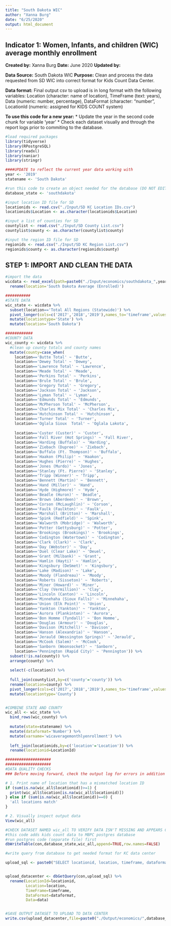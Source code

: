 ```yaml
---
title: "South Dakota WIC"
author: "Xanna Burg"
date: "6/25/2020"
output: html_document
---
```


## Indicator 1: Women, Infants, and children (WIC) average monthly enrollment

**Created by:** Xanna Burg
**Date:** June 2020
**Updated by:**

**Data Source:** South Dakota WIC
**Purpose:** Clean and process the data requested from SD WIC into correct format for Kids Count Data Center.

**Data format:** Final output csv to upload is in long format with the following variables: Location (character: name of location), TimeFrame (text: years), Data (numeric: number, percentage), DataFormat (character: "number", LocationId (numeric: assigned for KIDS COUNT system)


**To use this code for a new year:**
* Update the year in the second code chunk for variable 'year'
* Check each dataset visually and through the report logs prior to commiting to the database.


```r
#load required packages
library(tidyverse)
library(RPostgreSQL)
library(readxl)
library(naniar)
library(stringr)
```


```r
####UPDATE to reflect the current year data working with
year <- '2019'
statename <- 'South Dakota'

#run this code to create an object needed for the database (DO NOT EDIT)
database_state <- 'southdakota'

#input location ID file for SD
locationids <- read.csv("./Input/SD KC Location IDs.csv")
locationids$Location <- as.character(locationids$Location)

#input a list of counties for SD
countylist <- read.csv("./Input/SD County List.csv")
countylist$county <- as.character(countylist$county)

#input the region ID file for SD
regionids <- read.csv("./Input/SD KC Region List.csv")
regionids$county <- as.character(regionids$county)
```


## STEP 1: IMPORT AND CLEAN THE DATA
```r
#import the data
wicdata <- read_excel(path=paste0("./Input/economics/southdakota_",year,"_wic.xlsx")) %>%
  rename(location='South Dakota Average (Enrolled)')

###########
#STATE DATA
wic_state <- wicdata %>%
  subset(location=='Total All Regions (Statewide)') %>%
  pivot_longer(cols=c('2017','2018','2019'),names_to='timeframe',values_to='data') %>%
  mutate(locationtype='State') %>%
  mutate(location='South Dakota')

############
#COUNTY DATA
wic_county <- wicdata %>%
  #clean up county totals and county names
  mutate(county=case_when(
    location=='Butte Total' ~ 'Butte',
    location=='Dewey Total' ~ 'Dewey',
    location=='Lawrence Total' ~ 'Lawrence',
    location=='Meade Total' ~ 'Meade',
    location=='Perkins Total' ~ 'Perkins',
    location=='Brule Total' ~ 'Brule',
    location=='Gregory Total' ~ 'Gregory',
    location=='Jackson Total' ~ 'Jackson',
    location=='Lyman Total' ~ 'Lyman',
    location=='Edmunds Total' ~ 'Edmunds',
    location=='McPherson Total' ~ 'McPherson',
    location=='Charles Mix Total' ~ 'Charles Mix',
    location=='Hutchinson Total' ~ 'Hutchinson',
    location=='Turner Total' ~ 'Turner',
    location=='Oglala Sioux  Total' ~ 'Oglala Lakota',
    
    location=='Custer (Custer)' ~ 'Custer',
    location=='Fall River (Hot Springs)' ~ 'Fall River',
    location=='Harding (Buffalo)' ~ 'Harding',
    location=='Ziebach (Dupree)' ~ 'Ziebach',
    location=='Buffalo (Ft. Thompson)' ~ 'Buffalo',
    location=='Haakon (Philip)' ~ 'Haakon',
    location=='Hughes (Pierre)' ~ 'Hughes',
    location=='Jones (Murdo)' ~ 'Jones',
    location=='Stanley (Ft. Pierre)' ~ 'Stanley',
    location=='Tripp (Winner)' ~ 'Tripp',
    location=='Bennett (Martin)' ~ 'Bennett',
    location=='Hand (Miller)' ~ 'Hand',
    location=='Hyde (Highmore)' ~ 'Hyde',
    location=='Beadle (Huron)' ~ 'Beadle',
    location=='Brown (Aberdeen)' ~ 'Brown',
    location=='Corson (McLaughlin)' ~ 'Corson',
    location=='Faulk (Faulkton)' ~ 'Faulk',
    location=='Marshall (Britton)' ~ 'Marshall',
    location=='Spink (Redfield)' ~ 'Spink',
    location=='Walworth (Mobridge)' ~ 'Walworth',
    location=='Potter (Gettysburg)' ~ 'Potter',
    location=='Brookings (Brookings)' ~ 'Brookings',
    location=='Codington (Watertown)' ~ 'Codington',
    location=='Clark (Clark)' ~ 'Clark',
    location=='Day (Webster)' ~ 'Day',
    location=='Duel (Clear Lake)' ~ 'Deuel',
    location=='Grant (Milbank)' ~ 'Grant',
    location=='Hamlin (Hayti)' ~ 'Hamlin',
    location=='Kingsbury (DeSmet)' ~ 'Kingsbury',
    location=='Lake (Madison)' ~ 'Lake',
    location=='Moody (Flandreau)' ~ 'Moody',
    location=='Roberts (Sisseton)' ~ 'Roberts',
    location=='Miner (Howard)' ~ 'Miner',
    location=='Clay (Vermillion)' ~ 'Clay',
    location=='Lincoln (Canton)' ~ 'Lincoln',
    location=='Minnehaha (Sioux Falls)' ~ 'Minnehaha',
    location=='Union (Elk Point)' ~ 'Union',
    location=='Yankton (Yankton)' ~ 'Yankton',
    location=='Aurora (Plankinton)' ~ 'Aurora',
    location=='Bon Homme (Tyndall)' ~ 'Bon Homme',
    location=='Douglas (Armour)' ~ 'Douglas',
    location=='Davison (Mitchell)' ~ 'Davison',
    location=='Hanson (Alexandria)' ~ 'Hanson',
    location=='Jerauld (Wessington Springs)' ~ 'Jerauld',
    location=='McCook (Salem)' ~ 'McCook',
    location=='Sanborn (Woonsocket)' ~ 'Sanborn',
    location=='Pennington (Rapid City)' ~ 'Pennington')) %>%
  subset(!is.na(county)) %>%
  arrange(county) %>%
  
  select(-c(location)) %>%
  
  full_join(countylist,by=c('county'='county')) %>%
  rename(location=county) %>%
  pivot_longer(cols=c('2017','2018','2019'),names_to='timeframe',values_to='data') %>%
  mutate(locationtype='County')


#COMBINE STATE AND COUNTY
wic_all <- wic_state %>%
  bind_rows(wic_county) %>%
  
  mutate(state=statename) %>%
  mutate(dataformat='Number') %>%
  mutate(varname='wicaveragemonthlyenrollment') %>%
  
  left_join(locationids,by=c('location'='Location')) %>%
  rename(locationid=LocationId)

####################
####################
#DATA QUALITY CHECKS
### Before moving forward, check the output log for errors in addition to checking specifically for these quality checks

# 1. Print name of location that has a mismatched location ID
if (sum(is.na(wic_all$locationid))>=1) {
  print(wic_all$location[is.na(wic_all$locationid)])
} else if (sum(is.na(wic_all$locationid))==0) {
  'all locations match'
}

# 2. Visually inspect output data
View(wic_all)
```

```r
#CHECK DATASET NAMED wic_all TO VERIFY DATA ISN'T MISSING AND APPEARS CORRECT
#this code adds kids count data to MBPC postgres database
#run postgres code (separate file) first
dbWriteTable(con,database_state,wic_all,append=TRUE,row.names=FALSE)
```

```r
#write query from database to get needed format for KC data center

upload_sql <- paste0("SELECT locationid, location, timeframe, dataformat, data FROM ", database_state," WHERE timeframe='",year,"' AND varname='wicaveragemonthlyenrollment';")


upload_datacenter <- dbGetQuery(con,upload_sql) %>%
  rename(LocationId=locationid,
         Location=location,
         TimeFrame=timeframe,
         DataFormat=dataformat,
         Data=data)


#SAVE OUTPUT DATASET TO UPLOAD TO DATA CENTER
write.csv(upload_datacenter,file=paste0("./Output/economics/",database_state,"_",year,"_wicaveragemonthlyenrollment.csv"),row.names=FALSE)
```





